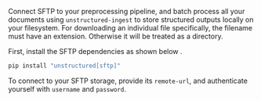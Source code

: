 Connect SFTP to your preprocessing pipeline, and batch process all your documents using `unstructured-ingest` to store structured outputs locally on your filesystem.
For downloading an individual file specifically, the filename must have an extension. Otherwise it will be treated as a directory.

First, install the SFTP dependencies as shown below .

```bash
pip install "unstructured[sftp]"
```

To connect to your SFTP storage, provide its `remote-url`, and authenticate yourself with `username` and `password`.
